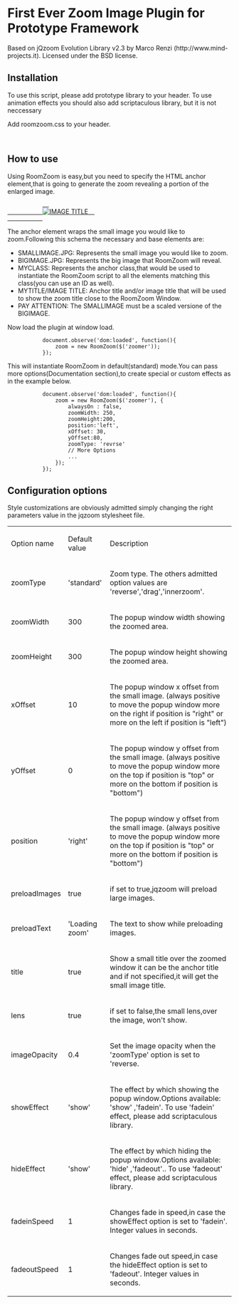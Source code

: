 = First Ever Zoom Image Plugin for Prototype Framework =

Based on jQzoom Evolution Library v2.3 by Marco Renzi (http://www.mind-projects.it). Licensed under the BSD license.

== Installation ==

To use this script, please add prototype library to your header. To use animation effects you should also add scriptaculous library, but it is not neccessary

            <script type='text/javascript' src='js/prototype.js'></script>  
            <script type='text/javascript' src='js/roomzoom.js'></script>
            <script type="text/javascript" src="http://script.aculo.us/scriptaculous.js"></script>

Add roomzoom.css to your header.

            <link rel="stylesheet" type="text/css" href="roomzoom.css">  

== How to use ==

Using RoomZoom is easy,but you need to specify the HTML anchor element,that is going to generate the zoom revealing a portion of the enlarged image.

            <a href="images/BIGIMAGE.JPG" class="MYCLASS" title="MYTITLE">  
            <img src="images/SMALLIMAGE.JPG" title="IMAGE TITLE">  
            </a>

The anchor element wraps the small image you would like to zoom.Following this schema the necessary and base elements are:

* SMALLIMAGE.JPG: Represents the small image you would like to zoom.
* BIGIMAGE.JPG: Represents the big image that RoomZoom will reveal.
* MYCLASS: Represents the anchor class,that would be used to instantiate the RoomZoom script to all the elements matching this class(you can use an ID as well).
* MYTITLE/IMAGE TITLE: Anchor title and/or image title that will be used to show the zoom title close to the RoomZoom Window.
* PAY ATTENTION: The SMALLIMAGE must be a scaled versione of the BIGIMAGE.

Now load the plugin at window load.

            document.observe('dom:loaded', function(){
                zoom = new RoomZoom($('zoomer'));
            });   

This will instantiate RoomZoom in default(standard) mode.You can pass more options(Documentation section),to create special or custom effects as in the example below.

            document.observe('dom:loaded', function(){
                zoom = new RoomZoom($('zoomer'), {
                    alwaysOn : false,  
                    zoomWidth: 250,  
                    zoomHeight:200,  
                    position:'left',  
                    xOffset: 30,  
                    yOffset:80,
                    zoomType: 'revrse'
                    // More Options
                    ...
                });
            }); 

== Configuration options ==

Style customizations are obviously admitted simply changing the right parameters value in the jqzoom stylesheet file.
 
{| border="1"
|-
|Option name
|Default value
|Description
|-
|zoomType
|'standard'
|Zoom type. The others admitted option values are 'reverse','drag','innerzoom'.
|-
|zoomWidth
|300
|The popup window width showing the zoomed area.
|-
|zoomHeight
|300
|The popup window height showing the zoomed area.
|-
|xOffset
|10
|The popup window x offset from the small image. (always positive to move the popup window more on the right if position is "right" or more on the left if position is "left")
|-
|yOffset
|0
|The popup window y offset from the small image. (always positive to move the popup window more on the top if position is "top" or more on the bottom if position is "bottom")
|-
|position
|'right'
|The popup window y offset from the small image. (always positive to move the popup window more on the top if position is "top" or more on the bottom if position is "bottom")
|-
|preloadImages
|true
|if set to true,jqzoom will preload large images.
|-
|preloadText
|'Loading zoom'
|The text to show while preloading images.
|-
|title
|true
|Show a small title over the zoomed window it can be the anchor title and if not specified,it will get the small image title.
|-
|lens
|true
|if set to false,the small lens,over the image, won't show.
|-
|imageOpacity
|0.4
|Set the image opacity when the 'zoomType' option is set to 'reverse.
|-
|showEffect
|'show'
|The effect by which showing the popup window.Options available: 'show' ,'fadein'. To use 'fadein' effect, please add scriptaculous library.
|-
|hideEffect
|'show'
|The effect by which hiding the popup window.Options available: 'hide' ,'fadeout'.. To use 'fadeout' effect, please add scriptaculous library.
|-
|fadeinSpeed
|1
|Changes fade in speed,in case the showEffect option is set to 'fadein'. Integer values in seconds.
|-
|fadeoutSpeed
|1
|Changes fade out speed,in case the hideEffect option is set to 'fadeout'. Integer values in seconds.
|}